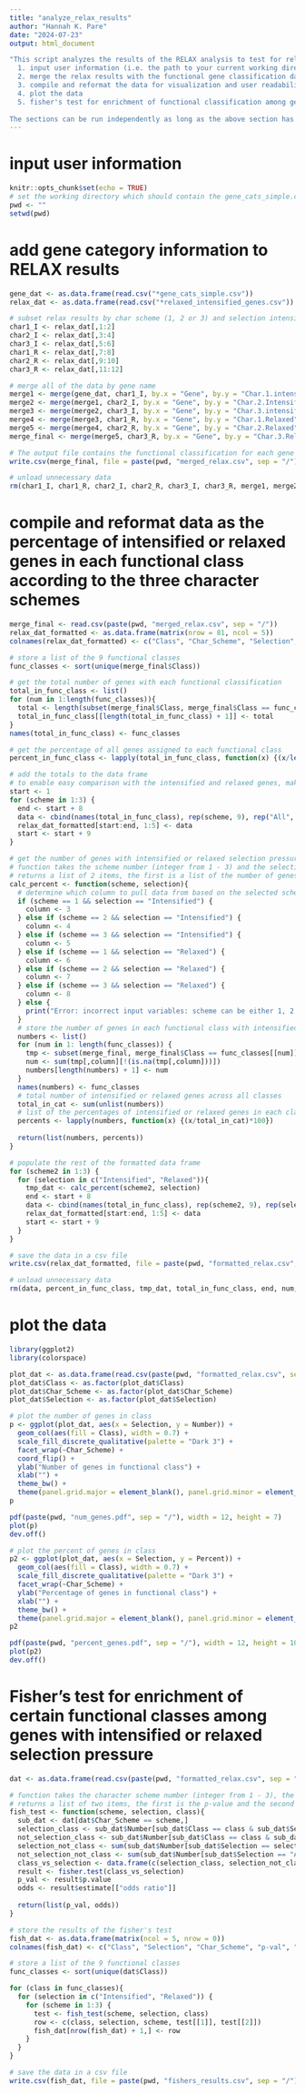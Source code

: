 ```yaml
---
title: "analyze_relax_results"
author: "Hannah K. Pare"
date: "2024-07-23"
output: html_document

"This script analyzes the results of the RELAX analysis to test for relaxed or intensified selection pressure along a specific set of branches in a gene tree. It has five sections
  1. input user information (i.e. the path to your current working directory)
  2. merge the relax results with the functional gene classification data
  3. compile and reformat the data for visualization and user readability
  4. plot the data
  5. fisher's test for enrichment of functional classification among genes with intensified or relaxed selection pressure
  
The sections can be run independently as long as the above section has been successfully completed previously" 
---
```


# input user information

```r
knitr::opts_chunk$set(echo = TRUE)
# set the working directory which should contain the gene_cats_simple.csv and relaxed_intensified_genes.csv files
pwd <- ""
setwd(pwd)
```

# add gene category information to RELAX results

```r
gene_dat <- as.data.frame(read.csv("*gene_cats_simple.csv"))
relax_dat <- as.data.frame(read.csv("*relaxed_intensified_genes.csv"))

# subset relax results by char scheme (1, 2 or 3) and selection intensity (Relaxed (R) or Intensified (I))
char1_I <- relax_dat[,1:2]
char2_I <- relax_dat[,3:4]
char3_I <- relax_dat[,5:6]
char1_R <- relax_dat[,7:8]
char2_R <- relax_dat[,9:10]
char3_R <- relax_dat[,11:12]

# merge all of the data by gene name
merge1 <- merge(gene_dat, char1_I, by.x = "Gene", by.y = "Char.1.intensified", all.x = TRUE)
merge2 <- merge(merge1, char2_I, by.x = "Gene", by.y = "Char.2.Intensified", all.x = TRUE)
merge3 <- merge(merge2, char3_I, by.x = "Gene", by.y = "Char.3.intensified", all.x = TRUE)
merge4 <- merge(merge3, char1_R, by.x = "Gene", by.y = "Char.1.Relaxed", all.x = TRUE)
merge5 <- merge(merge4, char2_R, by.x = "Gene", by.y = "Char.2.Relaxed", all.x = TRUE)
merge_final <- merge(merge5, char3_R, by.x = "Gene", by.y = "Char.3.Relaxed", all.x = TRUE)

# The output file contains the functional classification for each gene as well as information as to whether or not the test branches experienced relaxed or intensified selection pressure under each character scheme (1 = yes, NA = no)
write.csv(merge_final, file = paste(pwd, "merged_relax.csv", sep = "/"), row.names = F)

# unload unnecessary data
rm(char1_I, char1_R, char2_I, char2_R, char3_I, char3_R, merge1, merge2, merge3, merge4, merge5, gene_dat)
```

# compile and reformat data as the percentage of intensified or relaxed genes in each functional class according to the three character schemes

```r
merge_final <- read.csv(paste(pwd, "merged_relax.csv", sep = "/"))
relax_dat_formatted <- as.data.frame(matrix(nrow = 81, ncol = 5))
colnames(relax_dat_formatted) <- c("Class", "Char_Scheme", "Selection", "Number", "Percent")

# store a list of the 9 functional classes
func_classes <- sort(unique(merge_final$Class))

# get the total number of genes with each functional classification
total_in_func_class <- list()
for (num in 1:length(func_classes)){
  total <- length(subset(merge_final$Class, merge_final$Class == func_classes[num]))
  total_in_func_class[[length(total_in_func_class) + 1]] <- total
}
names(total_in_func_class) <- func_classes

# get the percentage of all genes assigned to each functional class
percent_in_func_class <- lapply(total_in_func_class, function(x) {(x/length(merge_final$Class))*100})

# add the totals to the data frame
# to enable easy comparison with the intensified and relaxed genes, make "all" its own selection category in each of the three char. schemes
start <- 1
for (scheme in 1:3) {
  end <- start + 8
  data <- cbind(names(total_in_func_class), rep(scheme, 9), rep("All", 9), unlist(total_in_func_class), unlist(percent_in_func_class))
  relax_dat_formatted[start:end, 1:5] <- data
  start <- start + 9
}

# get the number of genes with intensified or relaxed selection pressure in each functional class according to each char. scheme
# function takes the scheme number (integer from 1 - 3) and the selection type (character; either Intensified or Relaxed)
# returns a list of 2 items, the first is a list of the number of genes in each class with the specified selection type in the scheme number and the second is a list of the the values as a percentage of the total number of genes
calc_percent <- function(scheme, selection){
  # determine which column to pull data from based on the selected scheme and selection type
  if (scheme == 1 && selection == "Intensified") {
    column <- 3
  } else if (scheme == 2 && selection == "Intensified") {
    column <- 4
  } else if (scheme == 3 && selection == "Intensified") {
    column <- 5
  } else if (scheme == 1 && selection == "Relaxed") {
    column <- 6
  } else if (scheme == 2 && selection == "Relaxed") {
    column <- 7
  } else if (scheme == 3 && selection == "Relaxed") {
    column <- 8
  } else {
    print("Error: incorrect input variables: scheme can be either 1, 2 or 3 and selection can be either Intensified or Relaxed")
  }
  # store the number of genes in each functional class with intensified or relaxed selection pressure in a named list
  numbers <- list()
  for (num in 1: length(func_classes)) {
    tmp <- subset(merge_final, merge_final$Class == func_classes[[num]])
    num <- sum(tmp[,column][!(is.na(tmp[,column]))])
    numbers[length(numbers) + 1] <- num
  }
  names(numbers) <- func_classes
  # total number of intensified or relaxed genes across all classes
  total_in_cat <- sum(unlist(numbers))
  # list of the percentages of intensified or relaxed genes in each class 
  percents <- lapply(numbers, function(x) {(x/total_in_cat)*100})
  
  return(list(numbers, percents))
}

# populate the rest of the formatted data frame
for (scheme2 in 1:3) {
  for (selection in c("Intensified", "Relaxed")){
    tmp_dat <- calc_percent(scheme2, selection)
    end <- start + 8
    data <- cbind(names(total_in_func_class), rep(scheme2, 9), rep(selection, 9), unlist(tmp_dat[[1]]), unlist(tmp_dat[[2]]))
    relax_dat_formatted[start:end, 1:5] <- data
    start <- start + 9
  }
}

# save the data in a csv file
write.csv(relax_dat_formatted, file = paste(pwd, "formatted_relax.csv", sep = "/"), row.names = F)

# unload unnecessary data
rm(data, percent_in_func_class, tmp_dat, total_in_func_class, end, num, scheme, scheme2, selection, start, total)
```

# plot the data

```r
library(ggplot2)
library(colorspace)

plot_dat <- as.data.frame(read.csv(paste(pwd, "formatted_relax.csv", sep = "/")))
plot_dat$Class <- as.factor(plot_dat$Class)
plot_dat$Char_Scheme <- as.factor(plot_dat$Char_Scheme)
plot_dat$Selection <- as.factor(plot_dat$Selection)

# plot the number of genes in class
p <- ggplot(plot_dat, aes(x = Selection, y = Number)) + 
  geom_col(aes(fill = Class), width = 0.7) +
  scale_fill_discrete_qualitative(palette = "Dark 3") +
  facet_wrap(~Char_Scheme) +
  coord_flip() +
  ylab("Number of genes in functional class") +
  xlab("") +
  theme_bw() +
  theme(panel.grid.major = element_blank(), panel.grid.minor = element_blank())
p

pdf(paste(pwd, "num_genes.pdf", sep = "/"), width = 12, height = 7)
plot(p)
dev.off()

# plot the percent of genes in class
p2 <- ggplot(plot_dat, aes(x = Selection, y = Percent)) + 
  geom_col(aes(fill = Class), width = 0.7) +
  scale_fill_discrete_qualitative(palette = "Dark 3") +
  facet_wrap(~Char_Scheme) +
  ylab("Percentage of genes in functional class") +
  xlab("") +
  theme_bw() +
  theme(panel.grid.major = element_blank(), panel.grid.minor = element_blank())
p2

pdf(paste(pwd, "percent_genes.pdf", sep = "/"), width = 12, height = 10)
plot(p2)
dev.off()
```

# Fisher's test for enrichment of certain functional classes among genes with intensified or relaxed selection pressure

```r
dat <- as.data.frame(read.csv(paste(pwd, "formatted_relax.csv", sep = "/")))

# function takes the character scheme number (integer from 1 - 3), the selection type (character; Intensified or Relaxed) and the functional class
# returns a list of two items, the first is the p-value and the second is the odds ratio
fish_test <- function(scheme, selection, class){
  sub_dat <- dat[dat$Char_Scheme == scheme,]
  selection_class <- sub_dat$Number[sub_dat$Class == class & sub_dat$Selection == selection]
  not_selection_class <- sub_dat$Number[sub_dat$Class == class & sub_dat$Selection == "All"] - selection_class
  selection_not_class <- sum(sub_dat$Number[sub_dat$Selection == selection]) - selection_class
  not_selection_not_class <- sum(sub_dat$Number[sub_dat$Selection == "All"]) - (selection_class + not_selection_class + selection_not_class)
  class_vs_selection <- data.frame(c(selection_class, selection_not_class), c(not_selection_class, not_selection_not_class))
  result <- fisher.test(class_vs_selection)
  p_val <- result$p.value
  odds <- result$estimate[["odds ratio"]]
  
  return(list(p_val, odds))
}

# store the results of the fisher's test
fish_dat <- as.data.frame(matrix(ncol = 5, nrow = 0))
colnames(fish_dat) <- c("Class", "Selection", "Char_Scheme", "p-val", "odds_ratio")

# store a list of the 9 functional classes
func_classes <- sort(unique(dat$Class))

for (class in func_classes){
  for (selection in c("Intensified", "Relaxed")) {
    for (scheme in 1:3) {
      test <- fish_test(scheme, selection, class)
      row <- c(class, selection, scheme, test[[1]], test[[2]])
      fish_dat[nrow(fish_dat) + 1,] <- row
    }
  }
}

# save the data in a csv file
write.csv(fish_dat, file = paste(pwd, "fishers_results.csv", sep = "/"), row.names = F)
```

